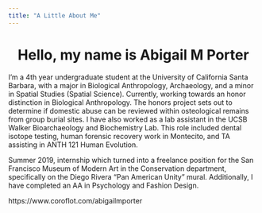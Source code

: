 ```yaml
---
title: "A Little About Me"
---
```

  
<center>
# Hello, my name is Abigail M Porter 
</center>
  
I’m a 4th year undergraduate student at the University of California Santa Barbara, with a major in Biological Anthropology, Archaeology, and a minor in Spatial Studies (Spatial Science).  Currently, working towards an honor distinction in Biological Anthropology.  The honors project sets out to determine if domestic abuse can be reviewed within osteological remains from group burial sites.  I have also worked as a lab assistant in the UCSB Walker Bioarchaeology and Biochemistry Lab.  This role included dental isotope testing, human forensic recovery work in Montecito, and TA assisting in ANTH 121 Human Evolution.  

Summer 2019, internship which turned into a freelance position for the San Francisco Museum of Modern Art in the Conservation department, specifically on the Diego Rivera “Pan American Unity” mural.  Additionally, I have completed an AA in Psychology and Fashion Design.          

https://www.coroflot.com/abigailmporter